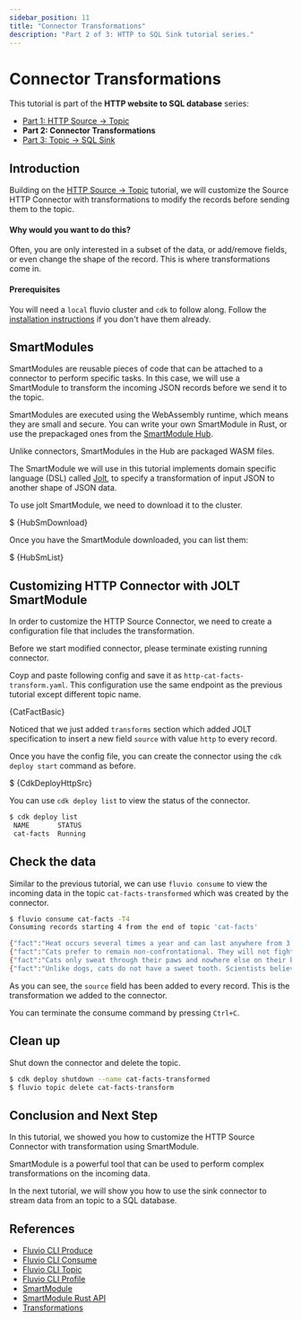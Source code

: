 ```yaml
---
sidebar_position: 11
title: "Connector Transformations"
description: "Part 2 of 3: HTTP to SQL Sink tutorial series."
---
```


# Connector Transformations

This tutorial is part of the **HTTP website to SQL database** series:
* [Part 1: HTTP Source -> Topic]
* **Part 2: Connector Transformations**
* [Part 3: Topic -> SQL Sink]


## Introduction

Building on the [HTTP Source -> Topic] tutorial, we will customize the Source HTTP Connector with transformations to modify the records before sending them to the topic.

#### Why would you want to do this? 

Often, you are only interested in a subset of the data, or add/remove fields, or even change the shape of the record. This is where transformations come in.

#### Prerequisites

You will need a `local` fluvio cluster and `cdk` to follow along. Follow the [installation instructions][installation] if you don't have them already.


## SmartModules

SmartModules are reusable pieces of code that can be attached to a connector to perform specific tasks. In this case, we will use a SmartModule to transform the incoming JSON records before we send it to the topic.

SmartModules are executed using the WebAssembly runtime, which means they are small and secure. You can write your own SmartModule in Rust, or use the prepackaged ones from the [SmartModule Hub].

Unlike connectors, SmartModules in the Hub are packaged WASM files. 

The SmartModule we will use in this tutorial implements domain specific language (DSL) called [Jolt], to specify a transformation of input JSON to another shape of JSON data.

To use jolt SmartModule, we need to download it to the cluster.



<CodeBlock language="bash" copyBehavior="fl">$ {HubSmDownload}</CodeBlock>



Once you have the SmartModule downloaded, you can list them:


<CodeBlock language="bash" copyBehavior="fl">$ {HubSmList}</CodeBlock>


## Customizing HTTP Connector with JOLT SmartModule

In order to customize the HTTP Source Connector, we need to create a configuration file that includes the transformation.

Before we start modified connector, please terminate existing running connector.

Coyp and paste following config and save it as `http-cat-facts-transform.yaml`.   This configuration use the same endpoint as the previous tutorial except different topic name.



<CodeBlock language="yaml">{CatFactBasic}</CodeBlock>


Noticed that we just added `transforms` section which added JOLT specification to insert a new field `source` with value `http` to every record.

Once you have the config file, you can create the connector using the `cdk deploy start` command as before.  



<CodeBlock language="bash" copyBehavior="fl">$ {CdkDeployHttpSrc}</CodeBlock>


You can use `cdk deploy list` to view the status of the connector.

```bash copy="fl"
$ cdk deploy list
 NAME       STATUS  
 cat-facts  Running 
```

## Check the data

Similar to the previous tutorial, we can use `fluvio consume` to view the incoming data in the topic `cat-facts-transformed` which was created by the connector.

```bash copy="fl"
$ fluvio consume cat-facts -T4
Consuming records starting 4 from the end of topic 'cat-facts'

{"fact":"Heat occurs several times a year and can last anywhere from 3 to 15 days.","length":73,"source":"http"}
{"fact":"Cats prefer to remain non-confrontational. They will not fight to show dominance, but rather to stake their territory. Cats will actually go to extremes to avoid one another in order to prevent a possible confrontation.","length":219,"source":"http"}
{"fact":"Cats only sweat through their paws and nowhere else on their body","length":65,"source":"http"}
{"fact":"Unlike dogs, cats do not have a sweet tooth. Scientists believe this is due to a mutation in a key taste receptor.","length":114,"source":"http"}
```
As you can see, the `source` field has been added to every record. This is the transformation we added to the connector.

You can terminate the consume command by pressing `Ctrl+C`.


## Clean up

Shut down the connector and delete the topic.

```bash copy="full"
$ cdk deploy shutdown --name cat-facts-transformed
$ fluvio topic delete cat-facts-transform
```


## Conclusion and Next Step

In this tutorial, we showed you how to customize the HTTP Source Connector with transformation using SmartModule.  

SmartModule is a powerful tool that can be used to perform complex transformations on the incoming data.  

In the next tutorial, we will show you how to use the sink connector to stream data from an topic to a SQL database.


## References

* [Fluvio CLI Produce]
* [Fluvio CLI Consume]
* [Fluvio CLI Topic]
* [Fluvio CLI Profile]
* [SmartModule]
* [SmartModule Rust API]
* [Transformations]


[Part 1: HTTP Source -> Topic]: http-source.mdx
[HTTP Source -> Topic]: http-source.mdx
[Part 3: Topic -> SQL Sink]: sql-sink.mdx
[Connector Overview]: connectors/overview.mdx
[Fluvio CLI Produce]: fluvio/cli/fluvio/produce.mdx
[Fluvio CLI Consume]: fluvio/cli/fluvio/consume.mdx
[Fluvio CLI Topic]: fluvio/cli/fluvio/topic.mdx
[Fluvio CLI Profile]: fluvio/cli/fluvio/profile.mdx
[SmartModule]: smartmodules/overview.mdx
[SmartModule Rust API]: https://docs.rs/fluvio-smartmodule/latest/fluvio_smartmodule/
[Transformations]: fluvio/concepts/transformations.mdx
[Inbound HTTP Connector]: hub/connectors/inbound/http.mdx
[castfact.ninja]: https://catfact.ninja
[Configuration]: connectors/configuration.mdx
[infinyon/jolt@x.y.z]: hub/smartmodules/jolt.mdx
[Jolt]: https://github.com/infinyon/fluvio-jolt
[SmartModule Hub]: hub/smartmodules/index.md
[installation]: fluvio/quickstart.mdx#install-fluvio
